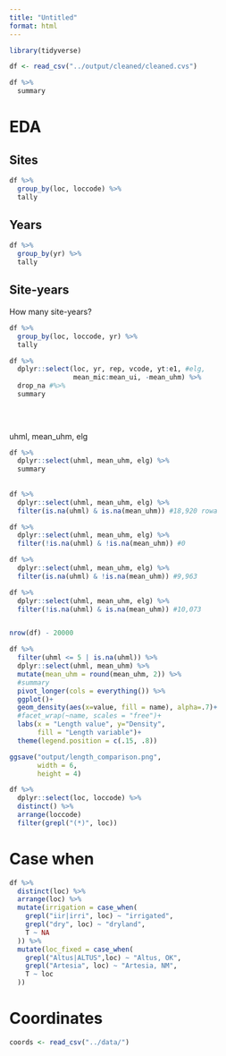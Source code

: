 ```yaml
---
title: "Untitled"
format: html
---
```


```r
library(tidyverse)
```

```r
df <- read_csv("../output/cleaned/cleaned.cvs")
```

```r
df %>%
  summary
```

# EDA 
## Sites
```r
df %>%
  group_by(loc, loccode) %>%
  tally
```

## Years
```r
df %>%
  group_by(yr) %>%
  tally
```

## Site-years
How many site-years?
```r
df %>%
  group_by(loc, loccode, yr) %>%
  tally
```

```r
df %>%
  dplyr::select(loc, yr, rep, vcode, yt:e1, #elg, 
                mean_mic:mean_ui, -mean_uhm) %>%
  drop_na #%>%
  summary
  
  
  
```

uhml, mean_uhm, elg


```r
df %>%
  dplyr::select(uhml, mean_uhm, elg) %>%
  summary
  
  
df %>%
  dplyr::select(uhml, mean_uhm, elg) %>%
  filter(is.na(uhml) & is.na(mean_uhm)) #18,920 rowa

df %>%
  dplyr::select(uhml, mean_uhm, elg) %>%
  filter(!is.na(uhml) & !is.na(mean_uhm)) #0

df %>%
  dplyr::select(uhml, mean_uhm, elg) %>%
  filter(is.na(uhml) & !is.na(mean_uhm)) #9,963

df %>%
  dplyr::select(uhml, mean_uhm, elg) %>%
  filter(!is.na(uhml) & is.na(mean_uhm)) #10,073


nrow(df) - 20000

df %>%
  filter(uhml <= 5 | is.na(uhml)) %>%
  dplyr::select(uhml, mean_uhm) %>%
  mutate(mean_uhm = round(mean_uhm, 2)) %>%
  #summary
  pivot_longer(cols = everything()) %>%
  ggplot()+
  geom_density(aes(x=value, fill = name), alpha=.7)+
  #facet_wrap(~name, scales = "free")+
  labs(x = "Length value", y="Density",
       fill = "Length variable")+
  theme(legend.position = c(.15, .8))

ggsave("output/length_comparison.png",
       width = 6,
       height = 4)
```


```r
df %>% 
  dplyr::select(loc, loccode) %>%
  distinct() %>%
  arrange(loccode)
  filter(grepl("(*)", loc))
```

# Case when
```r
df %>%
  distinct(loc) %>%
  arrange(loc) %>%
  mutate(irrigation = case_when(
    grepl("iir|irri", loc) ~ "irrigated",
    grepl("dry", loc) ~ "dryland",
    T ~ NA
  )) %>%
  mutate(loc_fixed = case_when(
    grepl("Altus|ALTUS",loc) ~ "Altus, OK",
    grepl("Artesia", loc) ~ "Artesia, NM",
    T ~ loc
  ))


```

# Coordinates
```r
coords <- read_csv("../data/")
```

